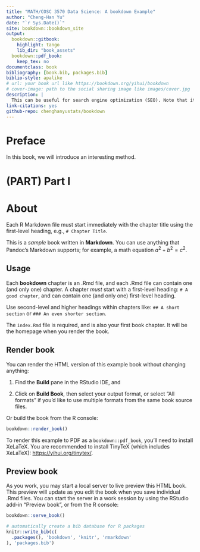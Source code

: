 ```yaml
--- 
title: "MATH/COSC 3570 Data Science: A bookdown Example"
author: "Cheng-Han Yu"
date: "`r Sys.Date()`"
site: bookdown::bookdown_site
output:
  bookdown::gitbook:
    highlight: tango
    lib_dir: "book_assets"
  bookdown::pdf_book:
    keep_tex: no
documentclass: book
bibliography: [book.bib, packages.bib]
biblio-style: apalike
# url: your book url like https://bookdown.org/yihui/bookdown
# cover-image: path to the social sharing image like images/cover.jpg
description: |
  This can be useful for search engine optimization (SEO). Note that it should be plain text without any Markdown formatting.
link-citations: yes
github-repo: chenghanyustats/bookdown
---
```


# Preface {-}

In this book, we will introduce an interesting
method.


# (PART) Part I {-} 


# About {-}
Each R Markdown file must start immediately with the chapter title using the first-level heading, e.g., `# Chapter Title`.

This is a _sample_ book written in **Markdown**. You can use anything that Pandoc's Markdown supports; for example, a math equation $a^2 + b^2 = c^2$.

## Usage 

Each **bookdown** chapter is an .Rmd file, and each .Rmd file can contain one (and only one) chapter. A chapter *must* start with a first-level heading: `# A good chapter`, and can contain one (and only one) first-level heading.

Use second-level and higher headings within chapters like: `## A short section` or `### An even shorter section`.

The `index.Rmd` file is required, and is also your first book chapter. It will be the homepage when you render the book.


## Render book

You can render the HTML version of this example book without changing anything:

1. Find the **Build** pane in the RStudio IDE, and

1. Click on **Build Book**, then select your output format, or select "All formats" if you'd like to use multiple formats from the same book source files.

Or build the book from the R console:

```r
bookdown::render_book()
```

To render this example to PDF as a `bookdown::pdf_book`, you'll need to install XeLaTeX. You are recommended to install TinyTeX (which includes XeLaTeX): <https://yihui.org/tinytex/>.

## Preview book

As you work, you may start a local server to live preview this HTML book. This preview will update as you edit the book when you save individual .Rmd files. You can start the server in a work session by using the RStudio add-in "Preview book", or from the R console:

```r
bookdown::serve_book()
```


```r
# automatically create a bib database for R packages
knitr::write_bib(c(
  .packages(), 'bookdown', 'knitr', 'rmarkdown'
), 'packages.bib')
```

